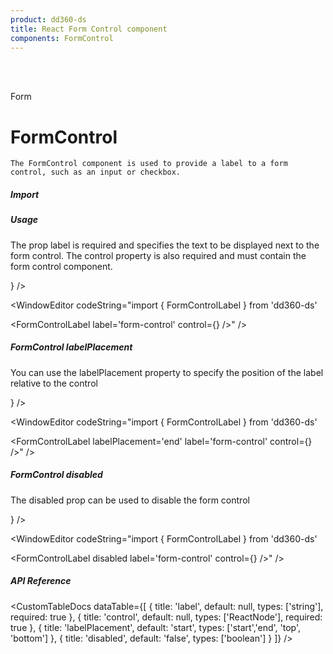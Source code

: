 ```yaml
---
product: dd360-ds
title: React Form Control component
components: FormControl
---
```


<br />
<br />

<Label>Form</Label>

# <span name="floating-nav">FormControl</span>

    The FormControl component is used to provide a label to a form control, such as an input or checkbox.

##### <span name="floating-nav">Import</span>

<WindowEditor codeString="import { FormControlLabel } from 'dd360-ds'" />
<WindowEditor codeString="import FormControlLabel from 'dd360-ds/FormControlLabel'" />

##### <span name="floating-nav">Usage</span>

The prop label is required and specifies the text to be displayed next to the form control. 
The control property is also required and must contain the form control component.

<ContainerComponentDoc className="align-center justify-center items-center">
    <FormControlLabel label="form-control" control={<Checkbox checked size='2xl' />} />
</ContainerComponentDoc>

<WindowEditor codeString="import { FormControlLabel } from 'dd360-ds'

<FormControlLabel label='form-control' control={<Checkbox checked size='2xl' />} />" />

##### <span name="floating-nav">FormControl labelPlacement</span>

You can use the labelPlacement property to specify the position of the label relative to the control

<ContainerComponentDoc className="align-center">
    <FormControlLabel labelPlacement="end" label="form-control" control={<Checkbox checked size='2xl' />} />
</ContainerComponentDoc>

<WindowEditor codeString="import { FormControlLabel } from 'dd360-ds'

<FormControlLabel labelPlacement='end' label='form-control' control={<Checkbox checked size='2xl' />} />" />

##### <span name="floating-nav">FormControl disabled</span>

The disabled prop can be used to disable the form control

<ContainerComponentDoc className="align-center">
    <FormControlLabel label="form-control" control={<Checkbox checked size='2xl' />} />
</ContainerComponentDoc>

<WindowEditor codeString="import { FormControlLabel } from 'dd360-ds'

<FormControlLabel disabled label='form-control' control={<Checkbox checked size='2xl' />} />" />

##### <span name="floating-nav">API Reference</span>

<CustomTableDocs
    dataTable={[
        { title: 'label', default: null, types: ['string'], required: true },
        { title: 'control', default: null, types: ['ReactNode'], required: true },
        { title: 'labelPlacement', default: 'start', types: ['start','end', 'top', 'bottom'] },
        { title: 'disabled', default: 'false', types: ['boolean'] }
    ]}
/>

<BackAndForwardController />